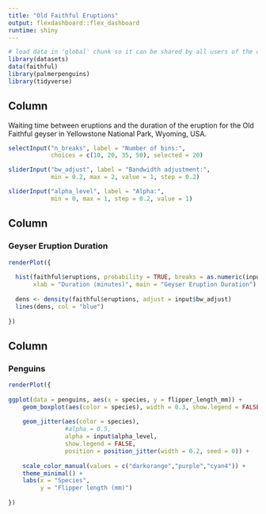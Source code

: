 ```yaml
---
title: "Old Faithful Eruptions"
output: flexdashboard::flex_dashboard
runtime: shiny
---
```


```r
# load data in 'global' chunk so it can be shared by all users of the dashboard
library(datasets)
data(faithful)
library(palmerpenguins)
library(tidyverse)
```

Column {.sidebar}
-----------------------------------------------------------------------

Waiting time between eruptions and the duration of the eruption for the
Old Faithful geyser in Yellowstone National Park, Wyoming, USA.

```r
selectInput("n_breaks", label = "Number of bins:",
            choices = c(10, 20, 35, 50), selected = 20)

sliderInput("bw_adjust", label = "Bandwidth adjustment:",
            min = 0.2, max = 2, value = 1, step = 0.2)

sliderInput("alpha_level", label = "Alpha:",
            min = 0, max = 1, step = 0.2, value = 1)
```

Column
-----------------------------------------------------------------------

### Geyser Eruption Duration

```r
renderPlot({
  
  hist(faithful$eruptions, probability = TRUE, breaks = as.numeric(input$n_breaks),
       xlab = "Duration (minutes)", main = "Geyser Eruption Duration")
  
  dens <- density(faithful$eruptions, adjust = input$bw_adjust)
  lines(dens, col = "blue")
  
})
```

Column
-----------------------------------------------------------------------

### Penguins

```r
renderPlot({
  
ggplot(data = penguins, aes(x = species, y = flipper_length_mm)) +
    geom_boxplot(aes(color = species), width = 0.3, show.legend = FALSE) +
    
    geom_jitter(aes(color = species), 
                #alpha = 0.5, 
                alpha = input$alpha_level,
                show.legend = FALSE, 
                position = position_jitter(width = 0.2, seed = 0)) +
    
    scale_color_manual(values = c("darkorange","purple","cyan4")) +
    theme_minimal() +
    labs(x = "Species",
         y = "Flipper length (mm)")
  
})
```

